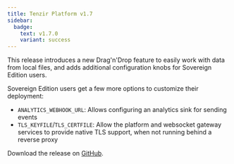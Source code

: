 ```yaml
---
title: Tenzir Platform v1.7
sidebar:
  badge:
    text: v1.7.0
    variant: success
---
```


This release introduces a new Drag'n'Drop feature to easily work with data
from local files, and adds additional configuration knobs for Sovereign
Edition users.

Sovereign Edition users get a few more options to customize their deployment:
* `ANALYTICS_WEBHOOK_URL`: Allows configuring an analytics sink for sending
  events
* `TLS_KEYFILE`/`TLS_CERTFILE`: Allow the platform and websocket gateway
  services to provide native TLS support, when not running behind a reverse
  proxy

Download the release on [GitHub](https://github.com/tenzir/platform/releases/tag/v1.7.0).
